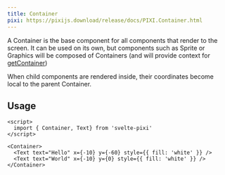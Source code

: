 ```yaml
---
title: Container
pixi: https://pixijs.download/release/docs/PIXI.Container.html
---
```


A Container is the base component for all components that render to the screen. It can be used on its own, but components such as Sprite or Graphics will be composed of Containers (and will provide context for [getContainer](/docs/utilities/get-container))

When child components are rendered inside, their coordinates become local to the parent Container.

## Usage

```svelte live
<script>
  import { Container, Text} from 'svelte-pixi'
</script>

<Container>
  <Text text="Hello" x={-10} y={-60} style={{ fill: 'white' }} />
  <Text text="World" x={-10} y={0} style={{ fill: 'white' }} />
</Container>
```
